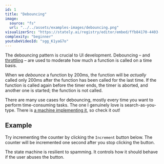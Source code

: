 ```yaml
---
id: 1
title: "Debouncing"
image:
  source: "fs"
  url: "../../assets/examples-images/debouncing.png"
visualizerSrc: "https://stately.ai/registry/editor/embed/ffb84170-4403-4304-889d-3eefadc0465b?mode=Design&machineId=a5823380-73ed-475b-ba67-73c09f421074"
complexity: "beginner"
youtubeVideoId: "sgg_K1yaG7o"
---
```



The debouncing pattern is crucial to UI development.
Debouncing – and [throttling](/throttling/) – are used to moderate
how much a function is called on a time basis.

When we _debounce_ a function by 200ms, the function will be _actually_ called only 200ms
after the function has been called for the last time.
If the function is called again before the timer ends,
the timer is aborted, and another one is started; the function is not called.

There are many use cases for debouncing, mostly every time you want to perform time-consuming tasks.
The one I genuinely love is search-as-you-type. There is [a machine implementing it](/search-as-you-type/),
so check it out!

## Example

Try incrementing the counter by clicking the `Increment` button below.
The counter will be incremented one second after you stop clicking the button.

The state machine is resilient to spamming. It controls how it should behave if the user abuses the button.

<DemoEntrypoint client:load />
